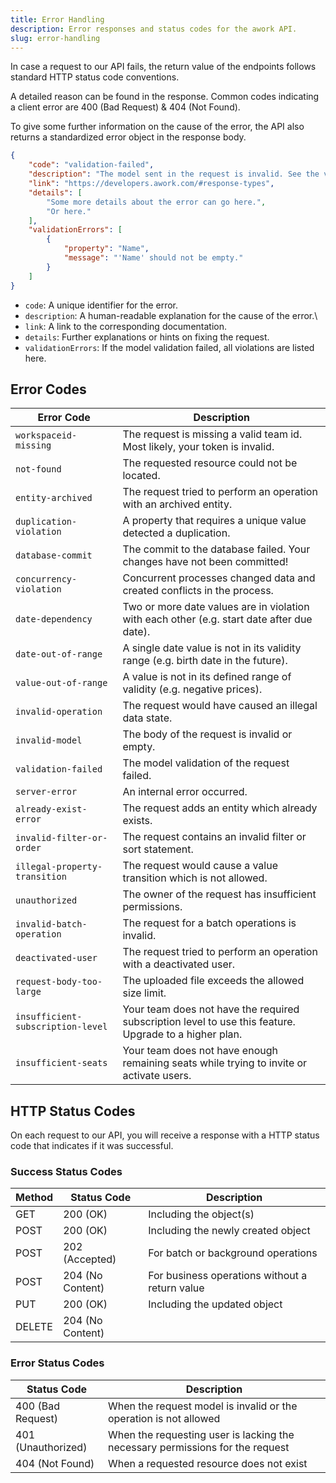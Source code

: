 ```yaml
---
title: Error Handling
description: Error responses and status codes for the awork API.
slug: error-handling
---
```


In case a request to our API fails, the return value of the endpoints follows standard HTTP status code conventions.

A detailed reason can be found in the response. Common codes indicating a client error are 400 (Bad Request) & 404 (Not Found).

To give some further information on the cause of the error, the API also returns a standardized error object in the response body.

```json
{
    "code": "validation-failed",
    "description": "The model sent in the request is invalid. See the validation errors for details.",
    "link": "https://developers.awork.com/#response-types",
    "details": [
        "Some more details about the error can go here.",
        "Or here."
    ],
    "validationErrors": [
        {
            "property": "Name",
            "message": "'Name' should not be empty."
        }
    ]
}
```

* `code`: A unique identifier for the error.
* `description`: A human-readable explanation for the cause of the error.\
* `link`: A link to the corresponding documentation.
* `details`: Further explanations or hints on fixing the request.
* `validationErrors`: If the model validation failed, all violations are listed here.

## Error Codes

| Error Code                     | Description                                                                                       |
|--------------------------------|---------------------------------------------------------------------------------------------------|
| `workspaceid-missing`          | The request is missing a valid team id. Most likely, your token is invalid.                       |
| `not-found`                    | The requested resource could not be located.                                                     |
| `entity-archived`              | The request tried to perform an operation with an archived entity.                                |
| `duplication-violation`        | A property that requires a unique value detected a duplication.                                   |
| `database-commit`              | The commit to the database failed. Your changes have not been committed!                          |
| `concurrency-violation`        | Concurrent processes changed data and created conflicts in the process.                           |
| `date-dependency`              | Two or more date values are in violation with each other (e.g. start date after due date).        |
| `date-out-of-range`            | A single date value is not in its validity range (e.g. birth date in the future).                 |
| `value-out-of-range`           | A value is not in its defined range of validity (e.g. negative prices).                           |
| `invalid-operation`            | The request would have caused an illegal data state.                                              |
| `invalid-model`                | The body of the request is invalid or empty.                                                      |
| `validation-failed`            | The model validation of the request failed.                                                       |
| `server-error`                 | An internal error occurred.                                                                       |
| `already-exist-error`          | The request adds an entity which already exists.                                                  |
| `invalid-filter-or-order`      | The request contains an invalid filter or sort statement.                                         |
| `illegal-property-transition`  | The request would cause a value transition which is not allowed.                                  |
| `unauthorized`                 | The owner of the request has insufficient permissions.                                            |
| `invalid-batch-operation`      | The request for a batch operations is invalid.                                                    |
| `deactivated-user`             | The request tried to perform an operation with a deactivated user.                                |
| `request-body-too-large`       | The uploaded file exceeds the allowed size limit.                                                 |
| `insufficient-subscription-level` | Your team does not have the required subscription level to use this feature. Upgrade to a higher plan. |
| `insufficient-seats`           | Your team does not have enough remaining seats while trying to invite or activate users.          |

## HTTP Status Codes

On each request to our API, you will receive a response with a HTTP status code that indicates if it was successful.

### Success Status Codes

| Method | Status Code         | Description                                                     |
|--------|---------------------|-----------------------------------------------------------------|
| GET    | 200 (OK)            | Including the object(s)                                         |
| POST   | 200 (OK)            | Including the newly created object                              |
| POST   | 202 (Accepted)      | For batch or background operations                              |
| POST   | 204 (No Content)    | For business operations without a return value                  |
| PUT    | 200 (OK)            | Including the updated object                                    |
| DELETE | 204 (No Content)    |                                                                 |

### Error Status Codes

| Status Code         | Description                                                                |
|---------------------|----------------------------------------------------------------------------|
| 400 (Bad Request)   | When the request model is invalid or the operation is not allowed          |
| 401 (Unauthorized)  | When the requesting user is lacking the necessary permissions for the request |
| 404 (Not Found)     | When a requested resource does not exist                                   |